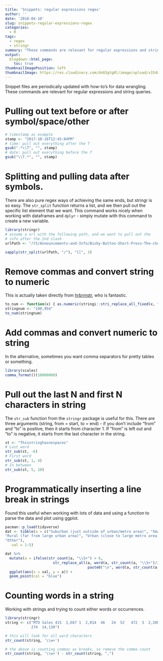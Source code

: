 ```yaml
---
title: 'Snippets: regular expressions regex'
author: ''
date: '2018-04-10'
slug: snippets-regular-expressions-regex
categories:
  - R
tags:
  - regex
  - stringr
summary: "These commands are relevant for regular expressions and string queries."
output:
  blogdown::html_page:
    toc: true
thumbnailImagePosition: left
thumbnailImage: https://res.cloudinary.com/dn83gtg0l/image/upload/v1548271167/snippets.jpg
---
```


Snippet files are periodically updated with how-to’s for data wrangling. These commands are relevant for regular expressions and string queries. 

# Pulling out text before or after symbol/space/other
```r
# timestamp as example 
stamp <- "2017-10-16T12:45:04PM"
# time: pull out everything after the T
gsub(".*\\T", "", stamp) 
# date: pull out everything before the T
gsub("\\T.*", "", stamp) 
```

# Splitting and pulling data after symbols. 

There are also pure regex ways of achieving the same ends, but stringr is so easy. The `str_split` function returns a list, and we then pull out the specific list element that we want. This command works nicely when working with dataframes and `dplyr` - simply mutate with this command to create a new variable. 
```r
library(stringr)
# assume a url with the following path, and we want to pull out the 
# info after the 2nd slash
urlPath <- "/t5/Announcements-and-Info/Bixby-Button-Short-Press-The-choice-is-yours/m-p/168685/highlight/true#M210"

sapply(str_split(urlPath, "/"), "[[", 3)
```

# Remove commas and convert string to numeric

This is actually taken directly from [hrbrmstr](https://rud.is/b/2017/11/02/yet-another-power-outages-post-full-tidyverse-edition/){target="_blank"}, who is fantastic. 
```r
to_num <- function(x) { as.numeric(stringi::stri_replace_all_fixed(x, ",", "")) }
stringnum <- "100,954"
to_num(stringnum)
```

# Add commas and convert numeric to string

In the alternative, sometimes you want comma separators for pretty tables or something. 

```r
library(scales)    
comma_format()(10000000)
```

# Pull out the last N and first N characters in string

The ```str_sub``` function from the ```stringr``` package is useful for this. There are three arguments (string, from = start, to = end) - if you don't include "from" and "to" is positive, then it starts from character 1. If "from" is left out and "to" is negative, it starts from the last character in the string. 
```r
st <- "Thisstringhasnospaces"
# Last word
str_sub(st, -6)
# First word  
str_sub(st, 1, 4)
# In between
str_sub(st, 5, 10)
```

# Programmatically inserting a line break in strings

Found this useful when working with lots of data and using a function to parse the data and plot using ggplot. 
```r
pacman::p_load(tidyverse)
dat <- tibble(a = c("Suburban (just outside of urban/metro area)", "Small town (separate from suburban area, but within proximity)", 
"Rural (far from large urban area)", "Urban (close to large metro area)", 
"Other"),
   val = 1:5)

dat %>% 
  mutate(a = ifelse(str_count(a, "\\S+") > 6, 
                      str_replace_all(a, word(a, str_count(a, "\\S+")/2 + 1), 
                                      paste0("\n", word(a, str_count(a, "\\S+")/2  +1))), a)) %>%
  ggplot(aes(x = val, y = a)) + 
  geom_point(col = "blue") 

```

# Counting words in a string

Working with strings and trying to count either words or occurrences. 

```r
library(stringr)
string <- c("MTD Sales 415  2,667 1  2,014  46   24  52   472  3  2,200  2,256 2,963 25 511  207
            274  14,130")

# this will look for all word characters
str_count(string, '\\w+')

# the above is counting commas as breaks, so remove the comma count
str_count(string, '\\w+') - str_count(string, ",") 
```
